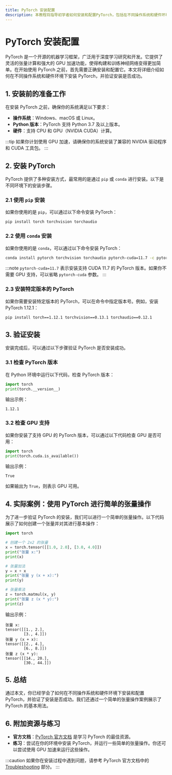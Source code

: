 ```yaml
---
title: PyTorch 安装配置
description: 本教程将指导初学者如何安装和配置PyTorch，包括在不同操作系统和硬件环境下的安装步骤，以及如何验证安装是否成功。
---
```


# PyTorch 安装配置

PyTorch 是一个开源的机器学习框架，广泛用于深度学习研究和开发。它提供了灵活的张量计算和强大的 GPU 加速功能，使得构建和训练神经网络变得更加简单。在开始使用 PyTorch 之前，首先需要正确安装和配置它。本文将详细介绍如何在不同操作系统和硬件环境下安装 PyTorch，并验证安装是否成功。

## 1. 安装前的准备工作

在安装 PyTorch 之前，确保你的系统满足以下要求：

- **操作系统**：Windows、macOS 或 Linux。
- **Python 版本**：PyTorch 支持 Python 3.7 及以上版本。
- **硬件**：支持 CPU 和 GPU（NVIDIA CUDA）计算。

:::tip
如果你计划使用 GPU 加速，请确保你的系统安装了兼容的 NVIDIA 驱动程序和 CUDA 工具包。
:::

## 2. 安装 PyTorch

PyTorch 提供了多种安装方式，最常用的是通过 `pip` 或 `conda` 进行安装。以下是不同环境下的安装步骤。

### 2.1 使用 `pip` 安装

如果你使用的是 `pip`，可以通过以下命令安装 PyTorch：

```bash
pip install torch torchvision torchaudio
```

### 2.2 使用 `conda` 安装

如果你使用的是 `conda`，可以通过以下命令安装 PyTorch：

```bash
conda install pytorch torchvision torchaudio pytorch-cuda=11.7 -c pytorch -c nvidia
```

:::note
`pytorch-cuda=11.7` 表示安装支持 CUDA 11.7 的 PyTorch 版本。如果你不需要 GPU 支持，可以省略 `pytorch-cuda` 参数。
:::

### 2.3 安装特定版本的 PyTorch

如果你需要安装特定版本的 PyTorch，可以在命令中指定版本号。例如，安装 PyTorch 1.12.1：

```bash
pip install torch==1.12.1 torchvision==0.13.1 torchaudio==0.12.1
```

## 3. 验证安装

安装完成后，可以通过以下步骤验证 PyTorch 是否安装成功。

### 3.1 检查 PyTorch 版本

在 Python 环境中运行以下代码，检查 PyTorch 版本：

```python
import torch
print(torch.__version__)
```

输出示例：

```
1.12.1
```

### 3.2 检查 GPU 支持

如果你安装了支持 GPU 的 PyTorch 版本，可以通过以下代码检查 GPU 是否可用：

```python
import torch
print(torch.cuda.is_available())
```

输出示例：

```
True
```

如果输出为 `True`，则表示 GPU 可用。

## 4. 实际案例：使用 PyTorch 进行简单的张量操作

为了进一步验证 PyTorch 的安装，我们可以进行一个简单的张量操作。以下代码展示了如何创建一个张量并对其进行基本操作：

```python
import torch

# 创建一个 2x2 的张量
x = torch.tensor([[1.0, 2.0], [3.0, 4.0]])
print("张量 x:")
print(x)

# 张量加法
y = x + x
print("张量 y (x + x):")
print(y)

# 张量乘法
z = torch.matmul(x, y)
print("张量 z (x * y):")
print(z)
```

输出示例：

```
张量 x:
tensor([[1., 2.],
        [3., 4.]])
张量 y (x + x):
tensor([[2., 4.],
        [6., 8.]])
张量 z (x * y):
tensor([[14., 20.],
        [30., 44.]])
```

## 5. 总结

通过本文，你已经学会了如何在不同操作系统和硬件环境下安装和配置 PyTorch，并验证了安装是否成功。我们还通过一个简单的张量操作案例展示了 PyTorch 的基本用法。

## 6. 附加资源与练习

- **官方文档**：[PyTorch 官方文档](https://pytorch.org/docs/stable/index.html) 是学习 PyTorch 的最佳资源。
- **练习**：尝试在你的环境中安装 PyTorch，并运行一些简单的张量操作。你还可以尝试使用 GPU 加速来运行这些操作。

:::caution
如果你在安装过程中遇到问题，请参考 PyTorch 官方文档中的 [Troubleshooting](https://pytorch.org/get-started/locally/#troubleshooting) 部分。
:::
